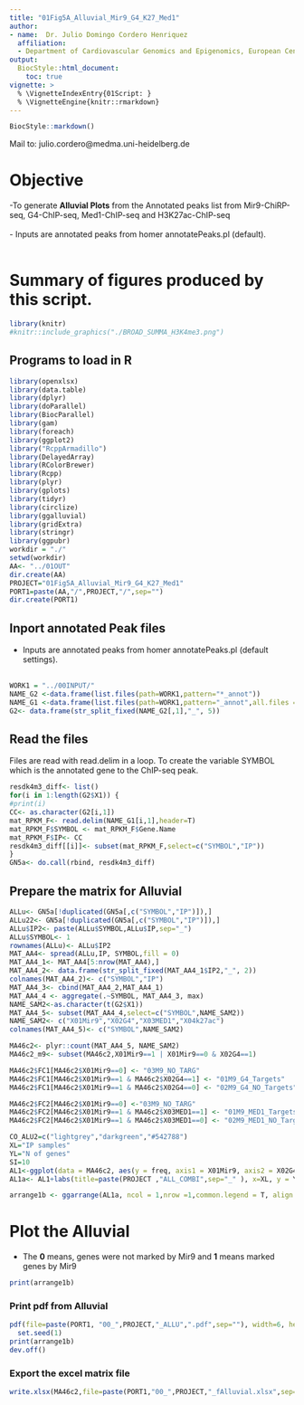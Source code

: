 ```yaml
---
title: "01Fig5A_Alluvial_Mir9_G4_K27_Med1"
author:
- name:  Dr. Julio Domingo Cordero Henriquez
  affiliation: 
  - Department of Cardiovascular Genomics and Epigenomics, European Center for Angioscience (ECAS), Medical Faculty Mannheim, Heidelberg University, Mannheim, Germany
output:
  BiocStyle::html_document:
    toc: true
vignette: >
  % \VignetteIndexEntry{01Script: }
  % \VignetteEngine{knitr::rmarkdown}
---
```

```r
BiocStyle::markdown()
```


Mail to: julio.cordero@medma.uni-heidelberg.de<br />

# **Objective**
-To generate **Alluvial Plots** from the Annotated peaks list from Mir9-ChiRP-seq, G4-ChIP-seq, Med1-ChIP-seq and H3K27ac-ChIP-seq <br /><br />
- Inputs are annotated peaks from homer annotatePeaks.pl (default).<br /><br />

# Summary of figures produced by this script.
```r
library(knitr)
#knitr::include_graphics("./BROAD_SUMMA_H3K4me3.png")
```   

## Programs to load in R
```r
library(openxlsx)
library(data.table)
library(dplyr)
library(doParallel)
library(BiocParallel)
library(gam)
library(foreach)
library(ggplot2)
library("RcppArmadillo")
library(DelayedArray)
library(RColorBrewer)
library(Rcpp)
library(plyr)
library(gplots)
library(tidyr)
library(circlize)
library(ggalluvial)
library(gridExtra)
library(stringr)
library(ggpubr)
workdir = "./"
setwd(workdir)
AA<- "../01OUT"
dir.create(AA)
PROJECT="01Fig5A_Alluvial_Mir9_G4_K27_Med1"
PORT1=paste(AA,"/",PROJECT,"/",sep="")
dir.create(PORT1)
```

## Inport annotated Peak files
- Inputs are annotated peaks from homer annotatePeaks.pl (default settings).<br /><br />


```r
WORK1 = "../00INPUT/"
NAME_G2 <-data.frame(list.files(path=WORK1,pattern="*_annot"))
NAME_G1 <-data.frame(list.files(path=WORK1,pattern="_annot",all.files = T,full.names = T, recursive = T))
G2<- data.frame(str_split_fixed(NAME_G2[,1],"_", 5))
```

## Read the files
 Files are read with read.delim in a loop. To create the variable SYMBOL which is the annotated gene to the ChIP-seq peak.<br />
```r
resdk4m3_diff<- list()
for(i in 1:length(G2$X1)) {
#print(i)
CC<- as.character(G2[i,1])
mat_RPKM_F<- read.delim(NAME_G1[i,1],header=T)
mat_RPKM_F$SYMBOL <- mat_RPKM_F$Gene.Name
mat_RPKM_F$IP<- CC
resdk4m3_diff[[i]]<- subset(mat_RPKM_F,select=c("SYMBOL","IP"))
}
GN5a<- do.call(rbind, resdk4m3_diff)
```


## Prepare the matrix for Alluvial
```r
ALLu<- GN5a[!duplicated(GN5a[,c("SYMBOL","IP")]),]
ALLu22<- GN5a[!duplicated(GN5a[,c("SYMBOL","IP")]),]
ALLu$IP2<- paste(ALLu$SYMBOL,ALLu$IP,sep="_")
ALLu$SYMBOL<- 1
rownames(ALLu)<- ALLu$IP2
MAT_AA4<- spread(ALLu,IP, SYMBOL,fill = 0)
MAT_AA4_1<- MAT_AA4[5:nrow(MAT_AA4),]
MAT_AA4_2<- data.frame(str_split_fixed(MAT_AA4_1$IP2,"_", 2))
colnames(MAT_AA4_2)<- c("SYMBOL","IP")
MAT_AA4_3<- cbind(MAT_AA4_2,MAT_AA4_1)
MAT_AA4_4 <- aggregate(.~SYMBOL, MAT_AA4_3, max)
NAME_SAM2<-as.character(t(G2$X1))
MAT_AA4_5<- subset(MAT_AA4_4,select=c("SYMBOL",NAME_SAM2))
NAME_SAM2<- c("X01Mir9","X02G4","X03MED1","X04k27ac")
colnames(MAT_AA4_5)<- c("SYMBOL",NAME_SAM2)

MA46c2<- plyr::count(MAT_AA4_5, NAME_SAM2)
MA46c2_m9<- subset(MA46c2,X01Mir9==1 | X01Mir9==0 & X02G4==1)

MA46c2$FC1[MA46c2$X01Mir9==0] <- "03M9_NO_TARG"
MA46c2$FC1[MA46c2$X01Mir9==1 & MA46c2$X02G4==1] <- "01M9_G4_Targets"
MA46c2$FC1[MA46c2$X01Mir9==1 & MA46c2$X02G4==0] <- "02M9_G4_NO_Targets"

MA46c2$FC2[MA46c2$X01Mir9==0] <-"03M9_NO_TARG"
MA46c2$FC2[MA46c2$X01Mir9==1 & MA46c2$X03MED1==1] <- "01M9_MED1_Targets"
MA46c2$FC2[MA46c2$X01Mir9==1 & MA46c2$X03MED1==0] <- "02M9_MED1_NO_Targets"

CO_ALU2=c("lightgrey","darkgreen","#542788")
XL="IP samples"
YL="N of genes"
SI=10
AL1<-ggplot(data = MA46c2, aes(y = freq, axis1 = X01Mir9, axis2 = X02G4, axis3 = X03MED1, axis4 = X04k27ac))+geom_alluvium(aes(fill = X01Mir9),curve_type = "arctangent") +  geom_stratum(width = 1/4)+ geom_text(stat = "stratum", color="black" , size=1,   nudge_y=c(.1,.2,.3,.4,.5,0),aes(label = after_stat(stratum))) +scale_x_continuous(breaks = 1:4,labels = NAME_SAM2) +theme_void()
AL1a<- AL1+labs(title=paste(PROJECT ,"ALL_COMBI",sep="_" ), x=XL, y = YL)+theme(plot.title = element_text(color="black", size=9, face="bold"),axis.text.x = element_text(color="black", size=SI, face="bold"),axis.text.y = element_text(color="#993333", size=SI, face="bold"))+guides(fill =guide_legend(title = "Mir9"))+scale_fill_manual(values=CO_ALU2)

arrange1b <- ggarrange(AL1a, ncol = 1,nrow =1,common.legend = T, align = c("hv"),legend="top")
```

# Plot the Alluvial
- The **0** means, genes were not marked by Mir9 and **1** means marked genes by Mir9<br />
```r
print(arrange1b)
```

### Print pdf from Alluvial
```r
pdf(file=paste(PORT1, "00_",PROJECT,"_ALLU",".pdf",sep=""), width=6, height=4) 
  set.seed(1)
print(arrange1b)
dev.off()
```

### Export the excel matrix file
```r
write.xlsx(MA46c2,file=paste(PORT1,"00_",PROJECT,"_fAlluvial.xlsx",sep=""))
```

